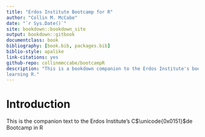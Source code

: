 ```yaml
--- 
title: "Erdos Institute Bootcamp for R"
author: "Collin M. McCabe"
date: "`r Sys.Date()`"
site: bookdown::bookdown_site
output: bookdown::gitbook
documentclass: book
bibliography: [book.bib, packages.bib]
biblio-style: apalike
link-citations: yes
github-repo: collinmmccabe/bootcampR
description: "This is a bookdown companion to the Erdos Institute's bootcamp for
learning R."
---
```


# Introduction

This is the companion text to the Erdos Institute's C$\unicode{0x0151}$de 
Bootcamp in R
